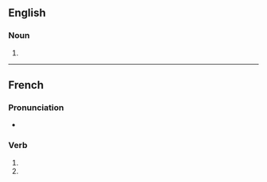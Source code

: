 {{also|phagocytés}}

==English==

===Noun===
{{head|en|noun plural form}}

# {{plural of|phagocyte|lang=en}}

----

==French==

===Pronunciation===
* {{homophones|lang=fr|phagocyte|phagocytent}}

===Verb===
{{head|fr|verb form}}

# {{inflection of|phagocyter||2|s|pres|indc|lang=fr}}
# {{inflection of|phagocyter||2|s|pres|subj|lang=fr}}